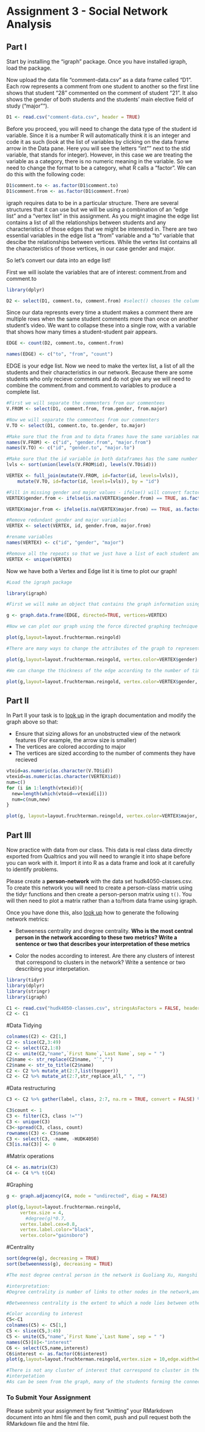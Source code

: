 # Assignment 3 - Social Network Analysis

## Part I
Start by installing the "igraph" package. Once you have installed igraph, load the package.

Now upload the data file "comment-data.csv" as a data frame called "D1". Each row represents a comment from one student to another so the first line shows that student "28" commented on the comment of student "21". It also shows the gender of both students and the students' main elective field of study ("major"").

```r
D1 <- read.csv("comment-data.csv", header = TRUE)
```

Before you proceed, you will need to change the data type of the student id variable. Since it is a number R will automatically think it is an integer and code it as such (look at the list of variables by clicking on the data frame arrow in the Data pane. Here you will see the letters "int"" next to the stid variable, that stands for integer). However, in this case we are treating the variable as a category, there is no numeric meaning in the variable. So we need to change the format to be a category, what R calls a "factor". We can do this with the following code:

```r
D1$comment.to <- as.factor(D1$comment.to)
D1$comment.from <- as.factor(D1$comment.from)
```

igraph requires data to be in a particular structure. There are several structures that it can use but we will be using a combination of an "edge list" and a "vertex list" in this assignment. As you might imagine the edge list contains a list of all the relationships between students and any characteristics of those edges that we might be interested in. There are two essential variables in the edge list a "from" variable and a "to" variable that descibe the relationships between vertices. While the vertex list contains all the characteristics of those vertices, in our case gender and major.

So let's convert our data into an edge list!

First we will isolate the variables that are of interest: comment.from and comment.to

```r
library(dplyr)

D2 <- select(D1, comment.to, comment.from) #select() chooses the columns
```

Since our data represnts every time a student makes a comment there are multiple rows when the same student comments more than once on another student's video. We want to collapse these into a single row, with a variable that shows how many times a student-student pair appears.

```r

EDGE <- count(D2, comment.to, comment.from)

names(EDGE) <- c("to", "from", "count")

```

EDGE is your edge list. Now we need to make the vertex list, a list of all the students and their characteristics in our network. Because there are some students who only recieve comments and do not give any we will need to combine the comment.from and comment.to variables to produce a complete list.

```r
#First we will separate the commenters from our commentees
V.FROM <- select(D1, comment.from, from.gender, from.major)

#Now we will separate the commentees from our commenters
V.TO <- select(D1, comment.to, to.gender, to.major)

#Make sure that the from and to data frames have the same variables names
names(V.FROM) <- c("id", "gender.from", "major.from")
names(V.TO) <- c("id", "gender.to", "major.to")

#Make sure that the id variable in both dataframes has the same number of levels
lvls <- sort(union(levels(V.FROM$id), levels(V.TO$id)))

VERTEX <- full_join(mutate(V.FROM, id=factor(id, levels=lvls)),
    mutate(V.TO, id=factor(id, levels=lvls)), by = "id")

#Fill in missing gender and major values - ifelse() will convert factors to numerical values so convert to character
VERTEX$gender.from <- ifelse(is.na(VERTEX$gender.from) == TRUE, as.factor(as.character(VERTEX$gender.to)), as.factor(as.character(VERTEX$gender.from)))

VERTEX$major.from <- ifelse(is.na(VERTEX$major.from) == TRUE, as.factor(as.character(VERTEX$major.to)), as.factor(as.character(VERTEX$major.from)))

#Remove redundant gender and major variables
VERTEX <- select(VERTEX, id, gender.from, major.from)

#rename variables
names(VERTEX) <- c("id", "gender", "major")

#Remove all the repeats so that we just have a list of each student and their characteristics
VERTEX <- unique(VERTEX)

```

Now we have both a Vertex and Edge list it is time to plot our graph!

```r
#Load the igraph package

library(igraph)

#First we will make an object that contains the graph information using our two dataframes EDGE and VERTEX. Notice that we have made "directed = TRUE" - our graph is directed since comments are being given from one student to another.

g <- graph.data.frame(EDGE, directed=TRUE, vertices=VERTEX)

#Now we can plot our graph using the force directed graphing technique - our old friend Fruchertman-Reingold!

plot(g,layout=layout.fruchterman.reingold)

#There are many ways to change the attributes of the graph to represent different characteristics of the newtork. For example, we can color the nodes according to gender.

plot(g,layout=layout.fruchterman.reingold, vertex.color=VERTEX$gender)

#We can change the thickness of the edge according to the number of times a particular student has sent another student a comment.

plot(g,layout=layout.fruchterman.reingold, vertex.color=VERTEX$gender, edge.width=EDGE$count)

````

## Part II

In Part II your task is to [look up](http://igraph.org/r/) in the igraph documentation and modify the graph above so that:

* Ensure that sizing allows for an unobstructed view of the network features (For example, the arrow size is smaller)
* The vertices are colored according to major
* The vertices are sized according to the number of comments they have recieved

```r
vtoid=as.numeric(as.character(V.TO$id))
vtexid=as.numeric(as.character(VERTEX$id))
num=c()
for (i in 1:length(vtexid)){
  new=length(which(vtoid==vtexid[i]))
  num=c(num,new)
}

plot(g, layout=layout.fruchterman.reingold, vertex.color=VERTEX$major, edge.width=EDGE$count, margin=-0.1, edge.arrow.size=0.3, edge.arrow.width = 0.7, vertex.size =(num)*2,vertex.label.color="black")
```


## Part III

Now practice with data from our class. This data is real class data directly exported from Qualtrics and you will need to wrangle it into shape before you can work with it. Import it into R as a data frame and look at it carefully to identify problems.

Please create a **person-network** with the data set hudk4050-classes.csv. To create this network you will need to create a person-class matrix using the tidyr functions and then create a person-person matrix using `t()`. You will then need to plot a matrix rather than a to/from data frame using igraph.

Once you have done this, also [look up](http://igraph.org/r/) how to generate the following network metrics:

* Betweeness centrality and dregree centrality. **Who is the most central person in the network according to these two metrics? Write a sentence or two that describes your interpretation of these metrics**

* Color the nodes according to interest. Are there any clusters of interest that correspond to clusters in the network? Write a sentence or two describing your interpetation.

```r
library(tidyr)
library(dplyr)
library(stringr)
library(igraph)

C1 <- read.csv("hudk4050-classes.csv", stringsAsFactors = FALSE, header = TRUE)
C2 <- C1
```

#Data Tidying
```r
colnames(C2) <- C2[1,]
C2 <- slice(C2,3:49)
C2 <- select(C2,1:8)
C2 <- unite(C2,"name",`First Name`,`Last Name`, sep = " ")
C2$name <- str_replace(C2$name, "`","")
C2$name <- str_to_title(C2$name)
C2 <- C2 %>% mutate_at(2:7,list(toupper))
C2 <- C2 %>% mutate_at(2:7,str_replace_all," ", "")
```

#Data restructuring
```r
C3 <- C2 %>% gather(label, class, 2:7, na.rm = TRUE, convert = FALSE) %>% select(name,class)

C3$count <- 1
C3 <- filter(C3, class !="")
C3 <- unique(C3)
C3<-spread(C3, class, count)
rownames(C3) <- C3$name
C3 <- select(C3, -name, -HUDK4050)
C3[is.na(C3)] <- 0 
```

#Matrix operations
```r
C4 <- as.matrix(C3)
C4 <- C4 %*% t(C4)
```

#Graphing
```r
g <- graph.adjacency(C4, mode = "undirected", diag = FALSE)

plot(g,layout=layout.fruchterman.reingold,
     vertex.size = 4,
       #degree(g)*0.7,
     vertex.label.cex=0.8,
     vertex.label.color="black",
     vertex.color="gainsboro")
```

#Centrality
```r
sort(degree(g), decreasing = TRUE)
sort(betweenness(g), decreasing = TRUE)
```


```r
#The most degree central person in the network is Guoliang Xu, Hangshi Jin, and those who have 31 as the degree centrality.Yifei Zhang is the most betweenness central person.And Yifei Zhang is the most central person in the network according to these two metrics,shown by both the relatively high degree centrality measure of 24 and betweenness centrality measure of 260.6143603. 

#interpretation:
#Degree centrality is number of links to other nodes in the network,and the degree centrality measure of 24 means Yifei Zhang is connected to 24 other people.

#Betweenness centrality is the extent to which a node lies between other nodes,and the highest betweenness centrality measure (260.6143603) shows that Yifei Zhang is the node through which the highest number of shortest paths pass from all nodes to all others.
```


```r
#Color according to interest 
C5<-C1
colnames(C5) <- C5[1,]
C5 <- slice(C5,3:49)
C5 <- unite(C5,"name",`First Name`,`Last Name`, sep = " ")
names(C5)[8]<-"interest"
C6 <- select(C5,name,interest)
C6$interest <- as.factor(C6$interest)
plot(g,layout=layout.fruchterman.reingold,vertex.size = 10,edge.width=0.3,vertex.label.cex=0.3, vertex.color=C6$interest)

#There is not any cluster of interest that correspond to cluster in the network. 
#interpetation
#As can be seen from the graph, many of the students forming the connection have different colored nodes or vertices, indicating Student clusters in the network have different interests, that is, no corresponding interest clusters have been formed.

```





### To Submit Your Assignment

Please submit your assignment by first "knitting" your RMarkdown document into an html file and then comit, push and pull request both the RMarkdown file and the html file.
